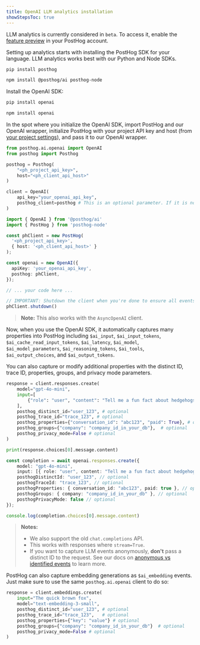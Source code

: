 ```yaml
---
title: OpenAI LLM analytics installation
showStepsToc: true
---
```



LLM analytics is currently considered in `beta`. To access it, enable the [feature preview](https://app.posthog.com/settings/user-feature-previews#llm-observability) in your PostHog account.

<Steps>

<Step title="Install the PostHog SDK" badge="required">

Setting up analytics starts with installing the PostHog SDK for your language. LLM analytics works best with our Python and Node SDKs.

<MultiLanguage>

```bash file=Python
pip install posthog
```

```bash file=TypeScript
npm install @posthog/ai posthog-node
```

</MultiLanguage>

</Step>

<Step title="Install the OpenAI SDK" badge="required">

Install the OpenAI SDK:

<MultiLanguage>

```bash file=Python
pip install openai
```

```bash file=TypeScript
npm install openai
```

</MultiLanguage>

<LLMsSDKsCallout />

</Step>

<Step title="Initialize PostHog and OpenAI client" badge="required">

In the spot where you initialize the OpenAI SDK, import PostHog and our OpenAI wrapper, initialize PostHog with your project API key and host (from [your project settings](https://us.posthog.com/settings/project)), and pass it to our OpenAI wrapper.

<MultiLanguage>

```python
from posthog.ai.openai import OpenAI
from posthog import Posthog

posthog = Posthog(
    "<ph_project_api_key>",
    host="<ph_client_api_host>"
)

client = OpenAI(
    api_key="your_openai_api_key",
    posthog_client=posthog # This is an optional parameter. If it is not provided, a default client will be used.
)
```

```ts
import { OpenAI } from '@posthog/ai'
import { PostHog } from 'posthog-node'

const phClient = new PostHog(
  '<ph_project_api_key>',
  { host: '<ph_client_api_host>' }
);

const openai = new OpenAI({
  apiKey: 'your_openai_api_key',
  posthog: phClient,
});

// ... your code here ...

// IMPORTANT: Shutdown the client when you're done to ensure all events are sent
phClient.shutdown()
```

</MultiLanguage>

> **Note:** This also works with the `AsyncOpenAI` client. 

</Step>

<Step title="Make OpenAI calls" badge="required">

Now, when you use the OpenAI SDK, it automatically captures many properties into PostHog including `$ai_input`, `$ai_input_tokens`, `$ai_cache_read_input_tokens`, `$ai_latency`, `$ai_model`, `$ai_model_parameters`, `$ai_reasoning_tokens`, `$ai_tools`, `$ai_output_choices`, and `$ai_output_tokens`.

You can also capture or modify additional properties with the distinct ID, trace ID, properties, groups, and privacy mode parameters.

<MultiLanguage>

```python
response = client.responses.create(
    model="gpt-4o-mini",
    input=[
        {"role": "user", "content": "Tell me a fun fact about hedgehogs"}
    ],
    posthog_distinct_id="user_123", # optional
    posthog_trace_id="trace_123", # optional
    posthog_properties={"conversation_id": "abc123", "paid": True}, # optional
    posthog_groups={"company": "company_id_in_your_db"},  # optional 
    posthog_privacy_mode=False # optional
)

print(response.choices[0].message.content)
```


```ts
const completion = await openai.responses.create({
    model: "gpt-4o-mini",
    input: [{ role: "user", content: "Tell me a fun fact about hedgehogs" }],
    posthogDistinctId: "user_123", // optional
    posthogTraceId: "trace_123", // optional
    posthogProperties: { conversation_id: "abc123", paid: true }, // optional
    posthogGroups: { company: "company_id_in_your_db" }, // optional 
    posthogPrivacyMode: false // optional
});

console.log(completion.choices[0].message.content)
```

</MultiLanguage>

> **Notes:** 
> - We also support the old `chat.completions` API.
> - This works with responses where `stream=True`.
> - If you want to capture LLM events anonymously, **don't** pass a distinct ID to the request. See our docs on [anonymous vs identified events](/docs/data/anonymous-vs-identified-events) to learn more. 

</Step>

<VerifyLLMEventsStep />

<Step title= "Capture embeddings" badge="optional">

PostHog can also capture embedding generations as `$ai_embedding` events. Just make sure to use the same `posthog.ai.openai` client to do so:

```python
response = client.embeddings.create(
    input="The quick brown fox",
    model="text-embedding-3-small",
    posthog_distinct_id="user_123", # optional
    posthog_trace_id="trace_123",   # optional
    posthog_properties={"key": "value"} # optional
    posthog_groups={"company": "company_id_in_your_db"}  # optional 
    posthog_privacy_mode=False # optional
)
```

</Step>

</Steps>
